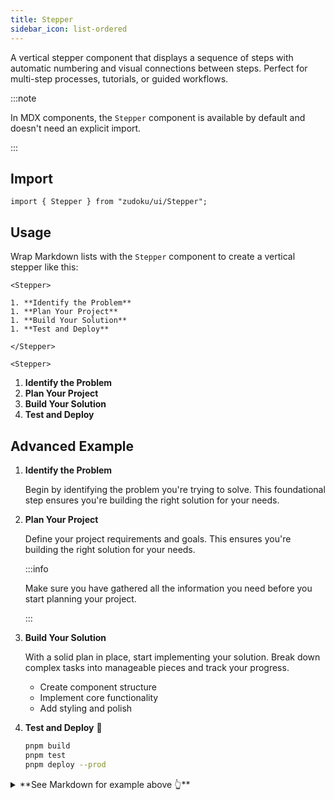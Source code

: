 ```yaml
---
title: Stepper
sidebar_icon: list-ordered
---
```


A vertical stepper component that displays a sequence of steps with automatic numbering and visual
connections between steps. Perfect for multi-step processes, tutorials, or guided workflows.

:::note

In MDX components, the `Stepper` component is available by default and doesn't need an explicit
import.

:::

## Import

```tsx
import { Stepper } from "zudoku/ui/Stepper";
```

## Usage

Wrap Markdown lists with the `Stepper` component to create a vertical stepper like this:

<div className="flex gap-4 sm:items-center sm:flex-row flex-col">
  <div className="flex-1">

<!-- prettier-ignore -->
```tsx
<Stepper>

1. **Identify the Problem**
1. **Plan Your Project**
1. **Build Your Solution**
1. **Test and Deploy**

</Stepper>
```

  </div>
  <div className="flex-1">

    <Stepper>

1. **Identify the Problem**
1. **Plan Your Project**
1. **Build Your Solution**
1. **Test and Deploy**

</Stepper>
  </div>
</div>

## Advanced Example

<Stepper>

1. **Identify the Problem**

   Begin by identifying the problem you're trying to solve. This foundational step ensures you're
   building the right solution for your needs.

1. **Plan Your Project**

   Define your project requirements and goals. This ensures you're building the right solution for
   your needs.

   :::info

   Make sure you have gathered all the information you need before you start planning your project.

   :::

1. **Build Your Solution**

   With a solid plan in place, start implementing your solution. Break down complex tasks into
   manageable pieces and track your progress.
   - Create component structure
   - Implement core functionality
   - Add styling and polish

1. **Test and Deploy** 🚀

   ```sh
   pnpm build
   pnpm test
   pnpm deploy --prod
   ```

</Stepper>

<details>
  <summary>**See Markdown for example above 👆**</summary>

<SyntaxHighlight language="mdx" code={`
<Stepper>

1. **Identify the Problem**

   Begin by identifying the problem you're trying to solve. This foundational step ensures you're
   building the right solution for your needs.

1. **Plan Your Project**

   Define your project requirements and goals. This ensures you're building the right solution for
   your needs.

   :::info

   Make sure you have gathered all the information you need before you start planning your project.

   :::

1. **Build Your Solution**

   With a solid plan in place, start implementing your solution. Break down complex tasks into
   manageable pieces and track your progress.
   - Create component structure
   - Implement core functionality
   - Add styling and polish

1. **Test and Deploy** 🚀

<!-- prettier-ignore-start -->
   \`\`\`sh

   pnpm build 
   pnpm test 
   pnpm deploy --prod

   \`\`\`
<!-- prettier-ignore-end -->

</Stepper>
`.trim()} />

</details>
